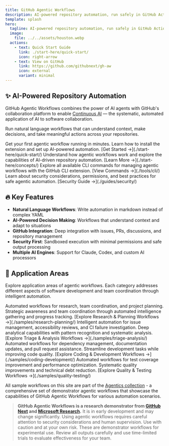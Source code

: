 ```yaml
---
title: GitHub Agentic Workflows
description: AI-powered repository automation, run safely in GitHub Actions
template: splash
hero:
  tagline: AI-powered repository automation, run safely in GitHub Actions
  image:
    file: ../../assets/houston.webp
  actions:
    - text: Quick Start Guide
      link: ./start-here/quick-start/
      icon: right-arrow
    - text: View on GitHub
      link: https://github.com/githubnext/gh-aw
      icon: external
      variant: minimal
---
```



## ✨ AI-Powered Repository Automation

GitHub Agentic Workflows combines the power of AI agents with GitHub's collaboration platform to enable [Continuous AI](https://githubnext.com/projects/continuous-ai) — the systematic, automated application of AI to software collaboration.

Run natural language workflows that can understand context, make decisions, and take meaningful actions across your repositories.

<CardGrid stagger>
	<Card title="🚀 Quick Start" icon="rocket">
		Get your first agentic workflow running in minutes. Learn how to install the extension and set up AI-powered automation.
		[Get Started →](./start-here/quick-start/)
	</Card>
	<Card title="📖 Learn Concepts" icon="open-book">
		Understand how agentic workflows work and explore the capabilities of AI-driven repository automation.
		[Learn More →](./start-here/concepts/)
	</Card>
	<Card title="🔧 Browse Commands" icon="setting">
		Explore all available CLI commands for managing agentic workflows with the GitHub CLI extension.
		[View Commands →](./tools/cli/)
	</Card>
	<Card title="🔒 Security Guide" icon="lock">
		Learn about security considerations, permissions, and best practices for safe agentic automation.
		[Security Guide →](./guides/security/)
	</Card>
</CardGrid>

## 🔥 Key Features

- **Natural Language Workflows**: Write automation in markdown instead of complex YAML
- **AI-Powered Decision Making**: Workflows that understand context and adapt to situations
- **GitHub Integration**: Deep integration with issues, PRs, discussions, and repository management
- **Security First**: Sandboxed execution with minimal permissions and safe output processing
- **Multiple AI Engines**: Support for Claude, Codex, and custom AI processors

## 🎯 Application Areas

Explore application areas of agentic workflows. Each category addresses different aspects of software development and team coordination through intelligent automation.

<CardGrid>
	<Card title="📋 Research, Status & Planning" icon="information">
		Automated workflows for research, team coordination, and project planning. Strategic awareness and team coordination through automated intelligence gathering and progress tracking.
		[Explore Research & Planning Workflows →](./samples/research-planning/)
	</Card>
	<Card title="� Triage & Analysis" icon="magnifier">
		Intelligent automation for issue management, accessibility reviews, and CI failure investigation. Deep analytical capabilities with pattern recognition and systematic analysis.
		[Explore Triage & Analysis Workflows →](./samples/triage-analysis/)
	</Card>
	<Card title="� Coding & Development" icon="setting">
		Automated workflows for dependency management, documentation updates, and pull request assistance. Streamline development tasks while improving code quality.
		[Explore Coding & Development Workflows →](./samples/coding-development/)
	</Card>
	<Card title="🧪 Quality & Testing" icon="star">
		Automated workflows for test coverage improvement and performance optimization. Systematic quality improvements and technical debt reduction.
		[Explore Quality & Testing Workflows →](./samples/quality-testing/)
	</Card>
</CardGrid>

All sample workflows on this site are part of the [Agentics collection](https://github.com/githubnext/agentics) - a comprehensive set of demonstrator agentic workflows that showcase the capabilities of GitHub Agentic Workflows for various automation scenarios.

> **GitHub Agentic Workflows is a research demonstrator from [GitHub Next](https://githubnext.com/) and [Microsoft Research](https://www.microsoft.com/en-us/research/group/research-software-engineering-rise/).** It is in early development and may change significantly. Using agentic workflows requires careful attention to security considerations and human supervision. Use with caution and at your own risk.
> These are demonstrator workflows for experimental use. Review all outputs carefully and use time-limited trials to evaluate effectiveness for your team.
